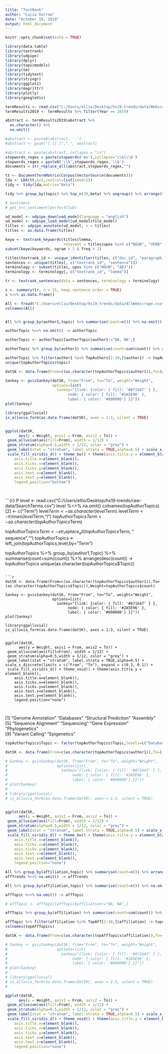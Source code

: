 ```yaml
---
title: "TextRank"
author: "Lucia Darrow"
date: "October 19, 2019"
output: html_document
---
```


```r
knitr::opts_chunk$set(echo = TRUE)
```

```r

library(data.table)
library(textrank)
library(udpipe)
library(dplyr)
library(topicmodels)
library(tm)
library(tidytext)
library(stringr)
library(ggplot2)
library(magrittr)
library(plotly)
library(googleVis)
```


```r

termResults <- read.csv("C:/Users/ellio/Desktop/hs19-trends/data/WebscrapeTopic/NGS.csv")
termResults2019 <- termResults %>% filter(Year == 2019)
```


```r

abstract <- termResults2019$abstract %>%
  as.character() %>%
  na.omit()


```
```r

#abstract <- paste0(abstract, '.')
#abstract <- gsub("[.][.]",".", abstract)

#abstract <- paste(abstract, collapse = "\n")
stopwords_regex = paste(stopwords('en'),collapse='\\b|\\b')
stopwords_regex = paste0('\\b',stopwords_regex,'\\b')
documents = str_replace_all(abstract,stopwords_regex,"")

tt <- DocumentTermMatrix(Corpus(VectorSource(documents)))
lda <- LDA(tt,k=2,control=list(seed=1))
tidy <- tidy(lda,matrix="beta")

tidy %>% group_by(topic) %>% top_n(30,beta) %>% ungroup() %>% arrange(topic,-beta)
```

```r
# Sentiment
# get_nrc_sentiment(perfectClub)

ud_model <- udpipe_download_model(language = "english")
ud_model <- udpipe_load_model(ud_model$file_model)
titles <- udpipe_annotate(ud_model, x = titles)
titles <- as.data.frame(titles)

keyw <- textrank_keywords(titles$lemma,
                          relevant = titles$upos %in% c("NOUN", "VERB", "ADJ"))
subset(keyw$keywords, ngram > 1 & freq > 1)

titles$textrank_id <- unique_identifier(titles, c("doc_id", "paragraph_id", "sentence_id"))
sentences <- unique(titles[, c("textrank_id", "sentence")])
terminology <- subset(titles, upos %in% c("NOUN", "ADJ"))
terminology <- terminology[, c("textrank_id", "lemma")]

tr <- textrank_sentences(data = sentences, terminology = terminology)

s <- summary(tr, n = 15, keep.sentence.order = TRUE)
s %<>% as.data.frame()

```

```r

All <- fread("C:/Users/ellio/Desktop/hs19-trends/data/AllWebscrape.csv")
colnames(All)


All %>% group_by(author1,topic) %>% summarise(count=n()) %>% na.omit() %>% arrange(desc(count)) -> authorTopic

authorTopic %<>% na.omit() -> authorTopic

authorTopic <- authorTopic[authorTopic$author1!="NA, NA",]

authorTopic %>% group_by(author1) %>% summarise(count=sum(count)) %>% arrange(desc(count)) -> TopAuthors

authorTopic %>% filter(author1 %in% TopAuthors[1:10,]$author1) -> topAuthorTopics
unique(topAuthorTopics$topic)
```



```r

datSK <- data.frame(From=c(as.character(topAuthorTopics$author1)),To=(as.character(topAuthorTopics$topic)),Weight=topAuthorTopics$count)

Sankey <- gvisSankey(datSK, from="From", to="To", weight="Weight",
                     options=list(
                       sankey="{link: {color: { fill: '#871b47' } },
                            node: { color: { fill: '#2A5E96' },
                            label: { color: '#000000'} }}"))
plot(Sankey)

library(ggalluvial)
is_alluvia_form(as.data.frame(datSK), axes = 1:3, silent = TRUE)


ggplot(datSK,
      aes(y = Weight, axis1 = From, axis2 = To)) +
 geom_alluvium(aes(fill=From), width = 1/12) +
 geom_stratum(alpha=0.5,width = 1/12, color = "grey") +
 geom_label(stat = "stratum", label.strata = TRUE,alpha=0.5) + scale_x_discrete(limits = c("From", "To"), expand = c(0.3, 0.1)) +
 scale_fill_viridis_d() + theme_bw() + theme(axis.title.y = element_blank(),
    axis.title.x=element_blank(),
    axis.ticks.x=element_blank(),
    axis.ticks.y=element_blank(),
    axis.text.x=element_blank(),
    axis.text.y=element_blank(),
    legend.position="bottom")




```
```{r} P
level <- read.csv("C:/Users/ellio/Desktop/hs19-trends/raw-data/SearchTerms.csv")
level %<>% na.omit()
colnames(topAuthorTopics)[2] <- c("Term")
level$Term <- as.character(level$Term)
level$Term <- trimws(level$Term,"l")
topAuthorTopics$Term <- as.character(topAuthorTopics$Term)

topAuthorTopics$Term <- str_replace_all(topAuthorTopics$Term, " sequence","")
topAuthorTopics <- left_join(topAuthorTopics,level,by= "Term")

topAuthorTopics %>% group_by(author1,Topic) %>% summarise(count=sum(count)) %>% arrange(desc(count)) -> topAuthorTopics
unique(as.character(topAuthorTopics$Topic))
```

```r

datSK <- data.frame(From=c(as.character(topAuthorTopics$author1)),To=(as.character(topAuthorTopics$Topic)),Weight=topAuthorTopics$count)

Sankey <- gvisSankey(datSK, from="From", to="To", weight="Weight",
                     options=list(
                       sankey="{link: {color: { fill: '#871b47' } },
                            node: { color: { fill: '#2A5E96' },
                            label: { color: '#000000'} }}"))
plot(Sankey)

library(ggalluvial)
is_alluvia_form(as.data.frame(datSK), axes = 1:3, silent = TRUE)


ggplot(datSK,
      aes(y = Weight, axis1 = From, axis2 = To)) +
 geom_alluvium(aes(fill=From), width = 1/12) +
 geom_stratum(alpha=0.5,width = 1/12, color = "grey") +
 geom_label(stat = "stratum", label.strata = TRUE,alpha=0.5) + scale_x_discrete(limits = c("From", "To"), expand = c(0.3, 0.1)) +
 scale_fill_viridis_d() + theme_void() + theme(axis.title.y = element_blank(),
    axis.title.x=element_blank(),
    axis.ticks.x=element_blank(),
    axis.ticks.y=element_blank(),
    axis.text.x=element_blank(),
    axis.text.y=element_blank(),
    legend.position="none")



```
[1] "Genome Annotation"     "Databases"             "Structural Prediction" "Assembly "            
 [5] "Sequence Alignment "   "Sequencing"            "Gene Expression"       "Phylogenetics"        
 [9] "Variant Calling "      "Epigenetics"  
```r

topAuthorTopics$Topic <- factor(topAuthorTopics$Topic,levels=c("Databases", "Assembly ","Sequencing", "Sequence Alignment ","Structural Prediction","Genome Annotation","Gene Expression","Epigenetics","Phylogenetics","Variant Calling "))

datSK <- data.frame(From=c(as.character(topAuthorTopics$author1)),To=((topAuthorTopics$Topic)),Weight=topAuthorTopics$count)

# Sankey <- gvisSankey(datSK, from="From", to="To", weight="Weight",
#                      options=list(
#                        sankey="{link: {color: { fill: '#871b47' } },
#                             node: { color: { fill: '#2A5E96' },
#                             label: { color: '#000000'} }}"))
# plot(Sankey)
# 
# library(ggalluvial)
# is_alluvia_form(as.data.frame(datSK), axes = 1:3, silent = TRUE)


ggplot(datSK,
      aes(y = Weight, axis1 = From, axis2 = To)) +
 geom_alluvium(aes(fill=From), width = 1/12) +
 geom_stratum(alpha=0.5,width = 1/12, color = "grey") +
 geom_label(stat = "stratum", label.strata = TRUE,alpha=0.5) + scale_x_discrete(limits = c("From", "To"), expand = c(0.3, 0.1)) +
 scale_fill_viridis_d() + theme_bw() + theme(axis.title.y = element_blank(),
    axis.title.x=element_blank(),
    axis.ticks.x=element_blank(),
    axis.ticks.y=element_blank(),
    axis.text.x=element_blank(),
    axis.text.y=element_blank(),
    legend.position="none")

```


```r
All %>% group_by(affiliation,topic) %>% summarise(count=n()) %>% arrange(desc(count)) -> affTrends
affTrends %<>% na.omit() -> affTrends

All %>% group_by(affiliation,topic) %>% summarise(count=n()) %>% na.omit() %>% arrange(desc(count)) -> affTopic

affTopic %<>% na.omit() -> affTopic

# affTopic <- affTopic[affTopic$affiliation!="NA, NA",]

affTopic %>% group_by(affiliation) %>% summarise(count=sum(count)) %>% arrange(desc(count)) -> TopAff

affTopic %>% filter(affiliation %in% TopAff[1:10,]$affiliation) -> topAffTopics
colnames(topAffTopics)
```
```r

datSK <- data.frame(From=c(as.character(topAffTopics$affiliation)),To=(as.character(topAffTopics$topic)),Weight=topAffTopics$count)

# Sankey <- gvisSankey(datSK, from="From", to="To", weight="Weight",
#                      options=list(
#                        sankey="{link: {color: { fill: '#871b47' } },
#                             node: { color: { fill: '#2A5E96' },
#                             label: { color: '#000000'} }}"))
# plot(Sankey)
# 
# library(ggalluvial)
# is_alluvia_form(as.data.frame(datSK), axes = 1:3, silent = TRUE)
# 

ggplot(datSK,
      aes(y = Weight, axis1 = From, axis2 = To)) +
 geom_alluvium(aes(fill=From), width = 1/12) +
 geom_stratum(alpha=0.5,width = 1/12, color = "grey") +
 geom_label(stat = "stratum", label.strata = TRUE,alpha=0.5) + scale_x_discrete(limits = c("From", "To"), expand = c(0.3, 0.1)) +
 scale_fill_viridis_d() + theme_void() + theme(axis.title.y = element_blank(),
    axis.title.x=element_blank(),
    axis.ticks.x=element_blank(),
    axis.ticks.y=element_blank(),
    axis.text.x=element_blank(),
    axis.text.y=element_blank(),
    legend.position="none")



```
